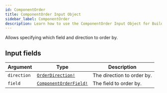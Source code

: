 ```yaml
---
id: ComponentOrder
title: ComponentOrder Input Object
sidebar_label: ComponentOrder
description: Learn how to use the ComponentOrder Input Object for Builder's API.
---
```


Allows specifying which field and direction to order by.

## Input fields

| Argument    | Type                                                              | Description                |
| ----------- | ----------------------------------------------------------------- | -------------------------- |
| `direction` | [`OrderDirection!`](/docs/composer/builder/api/schema/enum/OrderDirection.mdx)           | The direction to order by. |
| `field`     | [`ComponentOrderField!`](/docs/composer/builder/api/schema/enum/ComponentOrderField.mdx) | The field to order by.     |

